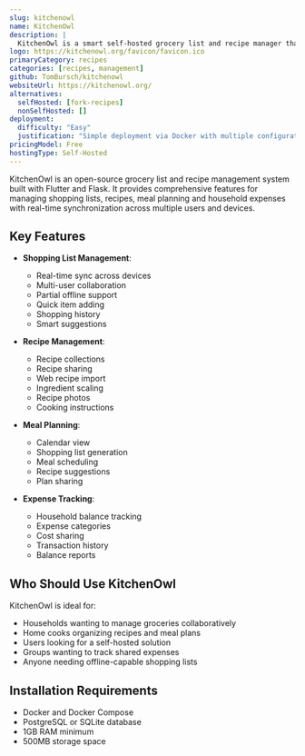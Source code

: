 ```yaml
---
slug: kitchenowl
name: KitchenOwl
description: |
  KitchenOwl is a smart self-hosted grocery list and recipe manager that allows you to easily manage shopping lists, recipes, meal plans and household expenses with real-time sync across multiple users.
logo: https://kitchenowl.org/favicon/favicon.ico
primaryCategory: recipes
categories: [recipes, management]
github: TomBursch/kitchenowl
websiteUrl: https://kitchenowl.org/
alternatives:
  selfHosted: [fork-recipes]
  nonSelfHosted: []
deployment:
  difficulty: "Easy"
  justification: "Simple deployment via Docker with multiple configuration options provided."
pricingModel: Free
hostingType: Self-Hosted
---
```


KitchenOwl is an open-source grocery list and recipe management system built with Flutter and Flask. It provides comprehensive features for managing shopping lists, recipes, meal planning and household expenses with real-time synchronization across multiple users and devices.

## Key Features

- **Shopping List Management**:

  - Real-time sync across devices
  - Multi-user collaboration
  - Partial offline support
  - Quick item adding
  - Shopping history
  - Smart suggestions

- **Recipe Management**:

  - Recipe collections
  - Recipe sharing
  - Web recipe import
  - Ingredient scaling
  - Recipe photos
  - Cooking instructions

- **Meal Planning**:

  - Calendar view
  - Shopping list generation
  - Meal scheduling
  - Recipe suggestions
  - Plan sharing

- **Expense Tracking**:
  - Household balance tracking
  - Expense categories
  - Cost sharing
  - Transaction history
  - Balance reports

## Who Should Use KitchenOwl

KitchenOwl is ideal for:

- Households wanting to manage groceries collaboratively
- Home cooks organizing recipes and meal plans
- Users looking for a self-hosted solution
- Groups wanting to track shared expenses
- Anyone needing offline-capable shopping lists

## Installation Requirements

- Docker and Docker Compose
- PostgreSQL or SQLite database
- 1GB RAM minimum
- 500MB storage space

